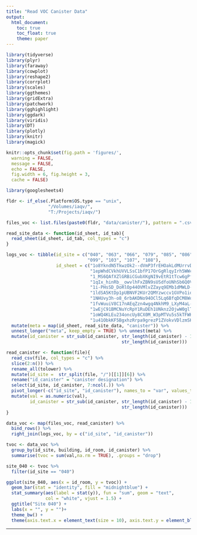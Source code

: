 ```yaml
---
title: "Read VOC Canister Data"
output:
  html_document:
    toc: true
    toc_float: true
    theme: paper
---
```


```r

library(tidyverse)
library(plyr)
library(faraway)
library(cowplot)
library(reshape2)
library(corrplot)
library(scales)
library(ggthemes)
library(gridExtra)
library(patchwork)
library(gghighlight)
library(ggdark)
library(viridis)
library(DT)
library(plotly)
library(knitr)
library(magick)

```


```r
knitr::opts_chunk$set(fig.path = 'figures/',
  warning = FALSE,
  message = FALSE,
  echo = FALSE,
  fig.width = 6, fig.height = 3,
  cache = FALSE)
```

```r
library(googlesheets4)
```

```r
fldr <- if_else(.Platform$OS.type == "unix",
                "/Volumes/iaqv/",
                "T:/Projects/iaqv/")
```

```r
files_voc <- list.files(paste0(fldr, "data/canister/"), pattern = ".csv$", full.names = TRUE, recursive = "TRUE")
```

```r
read_site_data <- function(id_sheet, id_tab){
  read_sheet(id_sheet, id_tab, col_types = "c")
}
```


```r
logs_voc <- tibble(id_site = c("040", "063", "066", "079", "085", "086", "094",
                               "099", "103", "107", "108"),
                   id_sheet = c("1o8YkndN5TkwzOk2--dVmP3frEHOakLdMUrrvDB0W-DE",
                                "1epWhdCVkhUVVLSsC1bfP17OrGgRlqyIrh5WWcwFIYtM",
                                "1_MS6QAfXZlGRBiCGubXKgNI9vEtR1tTcw6gPfw9NObA",
                                "1qIx_hinRb__owvlhFxZBN9sUSdfoUNhSb6Q0Vz2KIhY",
                                "1i-PHsSD_DoRlOp44OVMlvZZayq9EMb1dMWLD--p9pwo",
                                "1ldSA5KtDp1pUBNVF2KUr2QMYzwccv1GVPo1idH9IfqI",
                                "1NHUvy3h-o8_6rbAKDNo94OCl5Lq6BfqDCM8Wo0F_ZLg",
                                "1fvWuuiV8C17nAEqZzn4wgq4NkhM9_LXyM4aL-ta8drc",
                                "1wEjC91BMCNuYcRpY1RuDEh1UNknz2OjwW0glTt2v5ig",
                                "1oWQ4KLEu234oncUy8CX0M_W3pMTVu5s5kTFWHRoGMJ0",
                                "1u41ObkKF5BgxhzRrpa9grezP1ZVokvVDlzmSKrMA2ZM")) %>%
  mutate(meta = map(id_sheet, read_site_data, "canister")) %>%
  unnest_longer("meta", keep_empty = TRUE) %>% unnest(meta) %>%
  mutate(id_canister = str_sub(id_canister, str_length(id_canister) - 1,
                                            str_length(id_canister)))
```

```r
read_canister <- function(file){
  read_csv(file, col_types = "c") %>%
  slice(2:n()) %>%
  rename_all(tolower) %>%
  mutate(id_site =  str_split(file, "/")[[1]][6]) %>%
  rename("id_canister" = "canister designation") %>%
  select(id_site, id_canister, 7:ncol(.)) %>%
  pivot_longer(-c("id_site", "id_canister"), names_to = "var", values_to = "val") %>%
  mutate(val = as.numeric(val),
         id_canister = str_sub(id_canister, str_length(id_canister) - 1,
                                            str_length(id_canister)))
}
```

```r
data_voc <- map(files_voc, read_canister) %>%
  bind_rows() %>%
  right_join(logs_voc, by = c("id_site", "id_canister"))
```

```r
tvoc <- data_voc %>% 
  group_by(id_site, building, id_room, id_canister) %>% 
  summarise(tvoc = sum(val,na.rm = TRUE), .groups = "drop")
```


```r
site_040 <- tvoc %>% 
  filter(id_site == "040")

ggplot(site_040, aes(x = id_room, y = tvoc)) +
  geom_bar(stat = "identity", fill = "midnightblue") +
  stat_summary(aes(label = stat(y)), fun = "sum", geom = "text",
               col = "white", vjust = 1.5) +
  ggtitle("Site 040") +
  labs(x = "", y = "")+
  theme_bw() +
  theme(axis.text.x = element_text(size = 10), axis.text.y = element_blank())

```

---